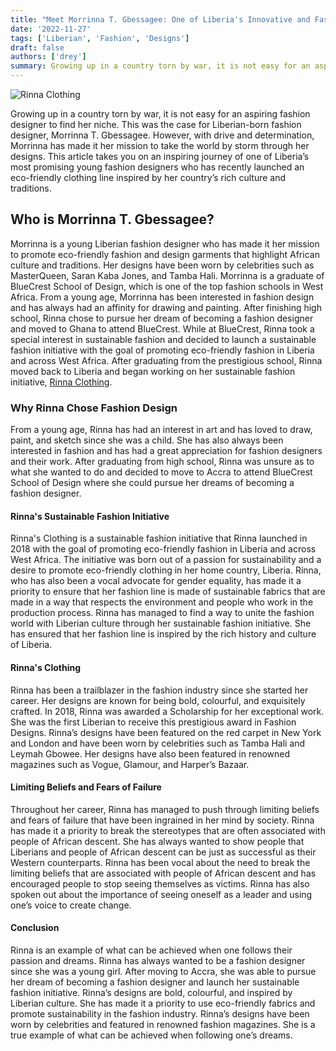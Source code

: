 ```yaml
---
title: "Meet Morrinna T. Gbessagee: One of Liberia's Innovative and Fascinating Fashion Designers"
date: '2022-11-27'
tags: ['Liberian', 'Fashion', 'Designs']
draft: false
authors: ['drey']
summary: Growing up in a country torn by war, it is not easy for an aspiring fashion designer to find her niche. This was the case for Liberian-born fashion designer, Morrinna T. Gbessagee
---
```


![Rinna Clothing](/static/images/rinna.webp)

Growing up in a country torn by war, it is not easy for an aspiring fashion designer to find her niche. This was the case for Liberian-born fashion designer, Morrinna T. Gbessagee. However, with drive and determination, Morrinna has made it her mission to take the world by storm through her designs. This article takes you on an inspiring journey of one of Liberia’s most promising young fashion designers who has recently launched an eco-friendly clothing line inspired by her country’s rich culture and traditions.

## Who is Morrinna T. Gbessagee?

Morrinna is a young Liberian fashion designer who has made it her mission to promote eco-friendly fashion and design garments that highlight African culture and traditions. Her designs have been worn by celebrities such as MasterQueen, Saran Kaba Jones, and Tamba Hali. Morrinna is a graduate of BlueCrest School of Design, which is one of the top fashion schools in West Africa. From a young age, Morrinna has been interested in fashion design and has always had an affinity for drawing and painting. After finishing high school, Rinna chose to pursue her dream of becoming a fashion designer and moved to Ghana to attend BlueCrest. While at BlueCrest, Rinna took a special interest in sustainable fashion and decided to launch a sustainable fashion initiative with the goal of promoting eco-friendly fashion in Liberia and across West Africa. After graduating from the prestigious school, Rinna moved back to Liberia and began working on her sustainable fashion initiative, [Rinna Clothing](https://www.instagram.com/rinnas_clothing/).

### Why Rinna Chose Fashion Design

From a young age, Rinna has had an interest in art and has loved to draw, paint, and sketch since she was a child. She has also always been interested in fashion and has had a great appreciation for fashion designers and their work. After graduating from high school, Rinna was unsure as to what she wanted to do and decided to move to Accra to attend BlueCrest School of Design where she could pursue her dreams of becoming a fashion designer.

#### Rinna's Sustainable Fashion Initiative

Rinna's Clothing is a sustainable fashion initiative that Rinna launched in 2018 with the goal of promoting eco-friendly fashion in Liberia and across West Africa. The initiative was born out of a passion for sustainability and a desire to promote eco-friendly clothing in her home country, Liberia. Rinna, who has also been a vocal advocate for gender equality, has made it a priority to ensure that her fashion line is made of sustainable fabrics that are made in a way that respects the environment and people who work in the production process. Rinna has managed to find a way to unite the fashion world with Liberian culture through her sustainable fashion initiative. She has ensured that her fashion line is inspired by the rich history and culture of Liberia.

#### Rinna's Clothing

Rinna has been a trailblazer in the fashion industry since she started her career. Her designs are known for being bold, colourful, and exquisitely crafted. In 2018, Rinna was awarded a Scholarship for her exceptional work. She was the first Liberian to receive this prestigious award in Fashion Designs. Rinna’s designs have been featured on the red carpet in New York and London and have been worn by celebrities such as Tamba Hali and Leymah Gbowee. Her designs have also been featured in renowned magazines such as Vogue, Glamour, and Harper’s Bazaar.

#### Limiting Beliefs and Fears of Failure

Throughout her career, Rinna has managed to push through limiting beliefs and fears of failure that have been ingrained in her mind by society. Rinna has made it a priority to break the stereotypes that are often associated with people of African descent. She has always wanted to show people that Liberians and people of African descent can be just as successful as their Western counterparts. Rinna has been vocal about the need to break the limiting beliefs that are associated with people of African descent and has encouraged people to stop seeing themselves as victims. Rinna has also spoken out about the importance of seeing oneself as a leader and using one’s voice to create change.

#### Conclusion

Rinna is an example of what can be achieved when one follows their passion and dreams. Rinna has always wanted to be a fashion designer since she was a young girl. After moving to Accra, she was able to pursue her dream of becoming a fashion designer and launch her sustainable fashion initiative. Rinna’s designs are bold, colourful, and inspired by Liberian culture. She has made it a priority to use eco-friendly fabrics and promote sustainability in the fashion industry. Rinna’s designs have been worn by celebrities and featured in renowned fashion magazines. She is a true example of what can be achieved when following one’s dreams.
